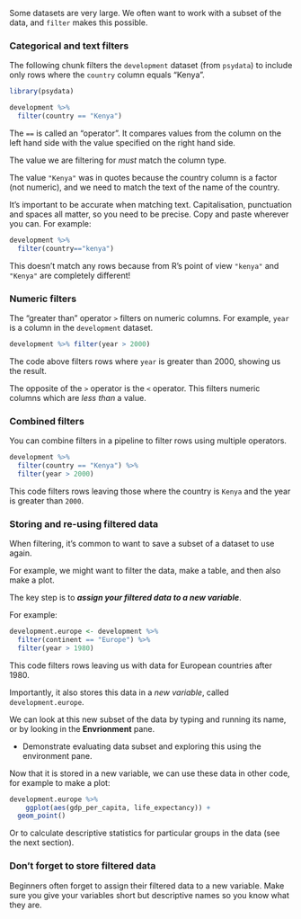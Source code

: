 
Some datasets are very large. We often want to work with a subset of the data, and `filter` makes this possible.

### Categorical and text filters

The following chunk filters the `development` dataset (from `psydata`) to include only rows where the `country` column equals "Kenya".


```r
library(psydata)

development %>%
  filter(country == "Kenya")
```


The `==` is called an "operator". It compares values from the column on the left hand side with the value specified on the right hand side.

The value we are filtering for *must* match the column type.

The value `"Kenya"` was in quotes because the country column is a factor (not numeric), and we need to
match the text of the name of the country.


It's important to be accurate when matching text. Capitalisation, punctuation and spaces all matter, so you need to be precise. Copy and paste wherever you can. For example:

```r
development %>%
  filter(country=="kenya")
```
This doesn't match any rows because from R's point of view `"kenya"` and `"Kenya"` are completely different!

### Numeric filters

The "greater than" operator `>` filters on numeric columns. For example, `year` is
a column in the `development` dataset.

```r
development %>% filter(year > 2000)
```

The code above filters rows where `year` is greater than 2000, showing us the result.

The opposite of the `>` operator is the `<` operator. This filters numeric columns which are *less than* a value.

### Combined filters

You can combine filters in a pipeline to filter rows using multiple operators.

```r
development %>%
  filter(country == "Kenya") %>%
  filter(year > 2000)
```

This code filters rows leaving those where the country is `Kenya` and the year is greater than `2000`.

### Storing and re-using filtered data


When filtering, it's common to want to save a subset of a dataset to use again.

For example, we might want to filter the data, make a table, and then also make a plot.

The key step is to ***assign your filtered data to a new variable***.


For example:


```r
development.europe <- development %>%
  filter(continent == "Europe") %>%
  filter(year > 1980)
```

This code filters rows leaving us with data for European countries after 1980.

Importantly, it also stores this data in a *new variable*, called `development.europe`.

We can look at this new subset of the data by typing and running its name, or by looking in the **Envrionment** pane.


:::{.direction}

- Demonstrate evaluating data subset and exploring this using the environment pane.

:::


Now that it is stored in a new variable, we can use these data in other code, for example to
make a plot:

```r
development.europe %>%
    ggplot(aes(gdp_per_capita, life_expectancy)) +
  geom_point()
```

Or to calculate descriptive statistics for particular groups in the data (see the next section).


### Don't forget to store filtered data

Beginners often forget to assign their filtered data to a new variable. Make sure you give your variables
short but descriptive names so you know what they are.
